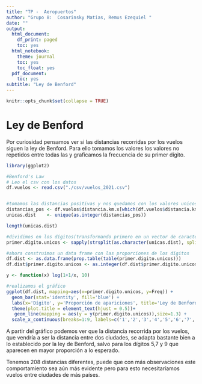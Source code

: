 ```yaml
---
title: "TP -  Aeropuertos"
author: "Grupo 8:  Cosarinsky Matias, Remus Ezequiel "
date: ""
output:
  html_document:
    df_print: paged
    toc: yes
  html_notebook:
    theme: journal
    toc: yes
    toc_float: yes
  pdf_document:
    toc: yes
subtitle: "Ley de Benford"
---
```

<style type="text/css">
.title {
  display: none;
}

#getting-started img {
  margin-right: 10px;
}

</style>

```r
knitr::opts_chunk$set(collapse = TRUE)
```

# Ley de Benford

Por curiosidad pensamos ver si las distancias recorridas por los vuelos siguen la ley de Benford. Para ello tomamos los valores los valores no repetidos entre todas las y graficamos la frecuencia de su primer dígito.
```r
library(ggplot2)
```

```r
#Benford's Law
# Leo el csv con los datos
df.vuelos <- read.csv("./csv/vuelos_2021.csv")


#tomamos las distancias positivas y nos quedamos con los valores unicos
distancias_pos <- df.vuelos$distancia.km.x[which(df.vuelos$distancia.km.x > 0)]
unicas.dist    <- unique(as.integer(distancias_pos))

length(unicas.dist)

#dividimos en los dígitos(transformando primero en un vector de caracteres) y nos quedamos con el primero usando function(x) x[1]
primer.digito.unicos <- sapply(strsplit(as.character(unicas.dist), split=''), function(x) x[1])

#ahora construimos un data frame con las proporciones de los dígitos 
df.dist <- as.data.frame(prop.table(table(primer.digito.unicos)))
df.dist$primer.digito.unicos <- as.integer(df.dist$primer.digito.unicos)

y <- function(x) log(1+1/x, 10)

#realizamos el gráfico
ggplot(df.dist, mapping=aes(x=primer.digito.unicos, y=Freq)) +
  geom_bar(stat='identity', fill='blue') +
  labs(x='Dígito', y='Proporción de apariciones', title='Ley de Benford en distancias') +
  theme(plot.title = element_text(hjust = 0.5))+
   geom_line(mapping = aes(y = y(primer.digito.unicos)),size=1.3) +
  scale_x_continuous(breaks=1:9, labels=c('1','2','3','4','5','6','7','8','9'))
```
A partir del gráfico podemos ver que la distancia recorrida por los vuelos, que vendría a ser la distancia entre dos ciudades, se adapta bastante bien a lo establecido por la ley de Benford, salvo para los dígitos 5,7 y 9 que aparecen en mayor proporción a lo esperado.

Tenemos 208 distancias diferentes, puede que con más observaciones este comportamiento sea aún más evidente pero para esto necesitaríamos vuelos entre ciudades de más países.

